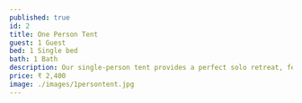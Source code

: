 ---
published: true
id: 2 
title: One Person Tent
guest: 1 Guest
bed: 1 Single bed
bath: 1 Bath
description: Our single-person tent provides a perfect solo retreat, featuring a comfortable single bed and a private attached bathroom for ultimate convenience. This thoughtfully designed accommodation offers a peaceful sanctuary for individual travelers, combining the serenity of camping with modern comforts. For added flexibility, an extra bed can be arranged upon request to accommodate a companion if needed.
price: ₹ 2,400
image: ./images/1persontent.jpg
---
